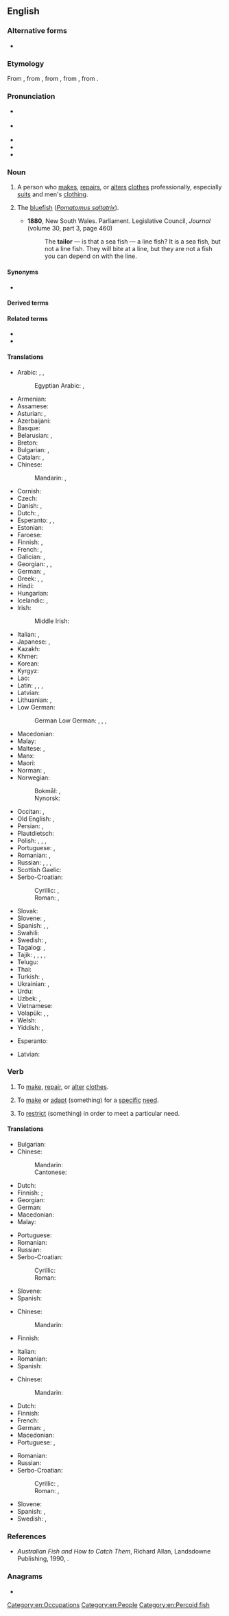 {{also|Tailor}}
==English==
{{wikipedia}}

===Alternative forms===
* {{alter|en|tailour||obsolete}}

===Etymology===
From {{der|en|xno|taillour}}, from {{der|en|fro|tailleor}}, from {{m|fro|taillier}}, from {{der|en|LL.|taliō}}, from {{der|en|la|tālea|t=a cutting}}.

===Pronunciation===
* {{a|GenAm}} {{IPA|en|/ˈteɪlɚ/}}
* {{a|RP}} {{IPA|en|/ˈteɪlə/}}
* {{audio|en|en-us-tailor.ogg|Audio (US)}}
* {{homophones|en|tailer}}
* {{rhymes|en|eɪlə(ɹ)}}

===Noun===
{{en-noun}}

# A person who [[make]]s, [[repair]]s, or [[alter]]s [[clothes]] professionally, especially [[suit]]s and men's [[clothing]].
#: {{ux|en|He works as a '''tailor''' on Swanston Street.}}
# {{lb|en|Australia}} The [[bluefish]] (''[[Pomatomus saltatrix]]'').
#* '''1880''', New South Wales. Parliament. Legislative Council, ''Journal'' (volume 30, part 3, page 460)
#*: The '''tailor''' — is that a sea fish — a line fish? It is a sea fish, but not a line fish. They will bite at a line, but they are not a fish you can depend on with the line.

====Synonyms====
* {{sense|fish}} {{l|en|bluefish}}

====Derived terms====
{{col4|en
|tailorbird
|tailoress
|tailor-fashion
|tailor-made
|tailor-make
|tailor's chalk
|tailor's dummy
}}

====Related terms====
* {{l|en|dressmaker}}
* {{l|en|seamster}}

====Translations====
{{trans-top|person who makes, repairs, or alters clothing as profession}}
* Arabic: {{t|ar|خَيَّاط|m}}, {{t|ar|تَرْزِي|m}}, {{t|ar|خَيَّاطَة|f}}
*: Egyptian Arabic: {{t|arz|خياط|m|tr=ḵayāṭ|sc=Arab}}, {{t|arz|ترزي|m|tr=tarzī|sc=Arab}}
* Armenian: {{t+|hy|դերձակ}}
* Assamese: {{t|as|দৰ্জী}}
* Asturian: {{t|ast|xastre|m}}, {{t|ast|sastre|m}}
* Azerbaijani: {{t+|az|dərzi}}
* Basque: {{t+|eu|jostun}}
* Belarusian: {{t|be|краве́ц|m}}, {{t|be|краўчы́ха|f}}
* Breton: {{t+|br|kemener}}
* Bulgarian: {{t+|bg|абаджи́я|m}}, {{t|bg|абаджи́йка|f}}
* Catalan: {{t+|ca|sastre|m}}, {{t+|ca|sastressa|f}}
* Chinese:
*: Mandarin: {{t+|cmn|裁縫|sc=Hani}}, {{t+|cmn|裁缝|tr=cáifeng|sc=Hani}}
* Cornish: {{t|kw|tregher|m}}
* Czech: {{t+|cs|krejčí|m}}
* Danish: {{t+|da|skrædder|c}}, {{t|da|skrædderske|c}} {{q|female}}
* Dutch: {{t+|nl|kleermaker|m}}, {{t+|nl|kleermaakster|f}}
* Esperanto: {{t+|eo|tajloro}}, {{t|eo|virtajloro}} {{q|male}}, {{t|eo|tajlorino}} {{q|female}}
* Estonian: {{t|et|rätsep}}
* Faroese: {{t|fo|skraddari|m}}
* Finnish: {{t+|fi|räätäli}}, {{t+|fi|vaatturi}}
* French: {{t+|fr|tailleur|m}}, {{t+|fr|tailleuse|f}}
* Galician: {{t+|gl|xastre|m}}, {{t+|gl|alfaiate|m}}
* Georgian: {{t|ka|მკერავი}}, {{t|ka|მკერავი}}, {{t|ka|თერძი}}
* German: {{t+|de|Schneider|m}}, {{t+|de|Schneiderin|f}}
* Greek: {{t+|el|ράπτης|m}}, {{t+|el|ράφτης|m}}, {{t+|el|μόδιστρος|m}} {{t+|el|μοδίστρα|f}}
* Hindi: {{t|hi|दर्ज़ी|m}}
* Hungarian: {{t+|hu|szabó}}
* Icelandic: {{t+|is|klæðskeri|m}}, {{t|is|skraddari|m}}
* Irish: {{t|ga|táilliúir|m}}
*: Middle Irish: {{t|mga|táilliúr|m}}
* Italian: {{t+|it|sarto|m}}, {{t+|it|sarta|f}}
* Japanese: {{t+|ja|仕立て屋|tr=したてや, shitateya|sc=Jpan}}, {{t+|ja|テーラー|tr=tērā|sc=Jpan}}
* Kazakh: {{t+|kk|тігінші}}
* Khmer: {{t-needed|km}}
* Korean: {{t+|ko|재단사}}
* Kyrgyz: {{t+|ky|тикмечи}}
* Lao: {{t|lo|ຊ່າງຕັດເຄື່ອງຜູ້ຊາຍ}}
* Latin: {{t|la|sartor|m}}, {{t|la|sartrīx|f}}, {{t|la|scissor|m}}, {{t|la|vestitor|m}}
* Latvian: {{t|lv|drēbnieks|m}}
* Lithuanian: {{t|lt|siuvėjas|m}}, {{t|lt|siuvėja|f}}
* Low German:
*: German Low German: {{t|nds-de|Snieder|m}}, {{t|nds-de|Sniederin|f}}, {{t|nds-de|Sniedersch|f}}, {{t|nds-de|Sniedersche|f}}
{{trans-mid}}
* Macedonian: {{t|mk|кројач|m}}
* Malay: {{t|ms|tukang jahit}}
* Maltese: {{t|mt|ħajjat|m}}, {{t|mt|ħajjata|f}}
* Manx: {{t|gv|thalhear|m}}
* Maori: {{t|mi|kaitui}}
* Norman: {{t|nrf|couôtuthyi|m}} {{qualifier|Jersey}}, {{t|nrf|couôtuthiéthe|f}} {{q|Jersey}}
* Norwegian:
*: Bokmål: {{t|no|skredder|m}}, {{t|no|skredderske|f}}
*: Nynorsk: {{t|nn|skreddar|m}}
* Occitan: {{t+|oc|sartre|m}}, {{t|oc|sastre|m}}
* Old English: {{t|ang|sēamere|m}}, {{t|ang|sēamestre|f}}
* Persian: {{t+|fa|درزی|tr=darzi|sc=fa-Arab}}, {{t+|fa|خیاط|tr=xayyât|sc=fa-Arab}}
* Plautdietsch: {{t|pdt|Schnieda|m}}
* Polish: {{t+|pl|krawiec|m}}, {{t+|pl|krawcowa|f}}, {{t+|pl|krawczyni|f}} {{q|regional}}, {{t+|pl|szwoczka|f}} {{q|Cieszyn Silesia}}
* Portuguese: {{t+|pt|alfaiate|m}}, {{t+|pt|alfaiata|f}}
* Romanian: {{t+|ro|croitor|m}}, {{t+|ro|croitoreasă|f}}
* Russian: {{t+|ru|портно́й|m}}, {{t+|ru|портни́ха|f}}, {{t+|ru|швец|m}}, {{t+|ru|швея́|f}}
* Scottish Gaelic: {{t|gd|tàillear|m}}
* Serbo-Croatian:
*: Cyrillic: {{t|sh|кројач|m}}, {{t|sh|кројачица|f}}
*: Roman: {{t+|sh|krojač|m}}, {{t+|sh|krojačica|f}}
* Slovak: {{t|sk|krajčír|m}}
* Slovene: {{t+|sl|krojáč|m}}, {{t|sl|krojáčica|f}}
* Spanish: {{t+|es|sastre|m|f}}, {{t+|es|modisto|m}}, {{t|es|modista|m|f}}
* Swahili: {{t|sw|mshonaji}}
* Swedish: {{t+|sv|skräddare|c}}, {{t+|sv|skrädderska|c}} {{q|female}}
* Tagalog: {{t|tl|mananahi}}, {{t|tl|sastre}}
* Tajik: {{t|tg|либосдӯз}}, {{t|tg|дарзӣ}}, {{t|tg|дӯзанда}}, {{t|tg|хайёт}}, {{t|tg|мошиначӣ}}
* Telugu: {{t+|te|దర్జీ}}
* Thai: {{t|th|ช่างตัดเสื้อ}}
* Turkish: {{t+|tr|terzi}}, {{t+|tr|dikişçi}}
* Ukrainian: {{t+|uk|краве́ць|m}}, {{t|uk|кравчи́ня|f}}
* Urdu: {{t|ur|درزی|m|tr=darzī|sc=ur-Arab}}
* Uzbek: {{t+|uz|mashinachi}}, {{t+|uz|tikuvchi}}
* Vietnamese: {{t+|vi|thợ may}}
* Volapük: {{t+|vo|skrädan}}, {{t|vo|hiskrädan}} {{q|male}}, {{t|vo|jiskrädan}} {{q|female}}
* Welsh: {{t|cy|teiliwr|m}}
* Yiddish: {{t|yi|שנײַדער|m}}, {{t|yi|שנײַדערקע|f}}
{{trans-bottom}}

{{trans-see|''Pomatomus saltatrix''|bluefish}}

{{checktrans-top}}
* Esperanto: {{t+check|eo|kudristo}}
{{trans-mid}}
* Latvian: {{t-check|lv|drēbnieks}}
{{trans-bottom}}

===Verb===
{{en-verb}}

# {{lb|en|ambitransitive}} To [[make]], [[repair]], or [[alter]] [[clothes]].
#: {{ux|en|We can '''tailor''' that jacket for you if you like.}}
# {{lb|en|transitive}} To [[make]] or [[adapt]] (something) for a [[specific]] [[need]].
#: {{ux|en|The website was '''tailored''' to the client's needs.}}
# {{lb|en|transitive}} To [[restrict]] (something) in order to meet a particular need.
#: {{ux|en|a narrowly '''tailored''' law}}

====Translations====
{{trans-top|make, repair, or alter clothing}}
* Bulgarian: {{t+|bg|шия|sc=Cyrl}}
* Chinese:
*: Mandarin: {{t|cmn|量身定做}}
*: Cantonese: {{t|cmn|度身訂造}}

* Dutch: {{t+|nl|kleermaken}}
* Finnish: {{t+|fi|räätälöidä}}; {{t+|fi|korjailla}} {{qualifier|to repair or alter}}
* Georgian: {{t|ka|გაკერავს}}
* German: {{t+|de|schneidern}}
* Macedonian: {{t|mk|крои}}
* Malay: {{t+|ms|jahit}}
{{trans-mid}}
* Portuguese: {{t|pt|alfaiatar}}
* Romanian: {{t+|ro|croi}}
* Russian: {{t+|ru|шить}}
* Serbo-Croatian:
*: Cyrillic: {{t|sh|кројити}}
*: Roman: {{t+|sh|krojiti}}
* Slovene: {{t|sl|krojiti}}
* Spanish: {{t+|es|confeccionar}}
{{trans-bottom}}

{{trans-top|adapt for a specific need}}
* Chinese:
*: Mandarin: {{t-needed|cmn}}
* Finnish: {{t+|fi|räätälöidä}}
{{trans-mid}}
* Italian: {{t+|it|calibrare}}
* Romanian: {{t+|ro|adapta}}
* Spanish: {{t-needed|es}}
{{trans-bottom}}

{{trans-top|restrict something to particular need}}
* Chinese:
*: Mandarin: {{t-needed|cmn}}
* Dutch: {{t+|nl|aanpassen}}
* Finnish: {{t+|fi|räätälöidä}}
* French: {{t+|fr|adapter}}
* German: {{t+|de|zuschneiden}}, {{t+|de|anpassen}}
* Macedonian: {{t|mk|скројува}}
* Portuguese: {{t+|pt|adaptar}}, {{t+|pt|ajustar}}
{{trans-mid}}
* Romanian: {{t+|ro|adapta}}
* Russian: {{t+|ru|приспоса́бливать}}
* Serbo-Croatian:
*: Cyrillic: {{t|sh|укројити}}, {{t|sh|кројити}}
*: Roman: {{t|sh|ukrojiti}}, {{t+|sh|krojiti}}
* Slovene: {{t|sl|ukrojiti}}
* Spanish: {{t+|es|adaptar}}, {{t+|es|entallar}}
* Swedish: {{t|sv|skrädarsy}}, {{t+|sv|anpassa}}
{{trans-bottom}}

===References===
* ''Australian Fish and How to Catch Them'', Richard Allan, Landsdowne Publishing, 1990, {{ISBN|1-86302-674-6}}.

===Anagrams===
* {{anagrams|en|a=ailort|Liator|Triola}}

[[Category:en:Occupations]]
[[Category:en:People]]
[[Category:en:Percoid fish]]